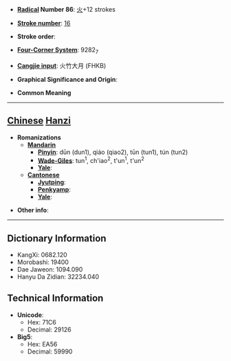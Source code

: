 * '''[[Wiktionary:Chinese radical index| Radical]] Number 86''': [[Wiktionary:Chinese radical index 火|火]]+12 strokes

* '''[[Wiktionary:Chinese total strokes index|Stroke number]]''': [[Wiktionary:Chinese total strokes index 16|16]]

* '''Stroke order''': 

* '''[[Wiktionary:Chinese four corner index|Four-Corner System]]''': 9282<sub>7</sub>

* '''[[Wiktionary:Chinese Cangjie index|Cangjie input]]''': 火竹大月 (FHKB)

* '''Graphical Significance and Origin''': 

* '''Common Meaning'''

----

== [[Chinese]] [[Hanzi]] ==

* '''Romanizations'''
** '''[[Mandarin]]'''
*** '''[[Pinyin]]''': dūn (dun1), qiáo (qiao2), tūn (tun1), tún (tun2)
*** '''[[Wade-Giles]]''': tun<sup>1</sup>, ch'iao<sup>2</sup>, t'un<sup>1</sup>, t'un<sup>2</sup>
*** '''[[Yale]]''': 
** '''[[Cantonese]]'''
*** '''[[Jyutping]]''':
*** '''[[Penkyamp]]''': 
*** '''[[Yale]]''': 

* '''Other info''': 

----

== Dictionary Information ==

* KangXi: 0682.120
* Morobashi: 19400
* Dae Jaweon: 1094.090
* Hanyu Da Zidian: 32234.040

== Technical Information ==

* '''Unicode''':
** Hex: 71C6
** Decimal: 29126
* '''Big5''':
** Hex: EA56
** Decimal: 59990